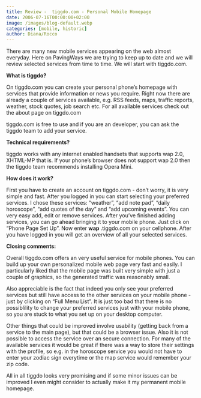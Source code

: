 ```yaml
---
title: Review -  tiggdo.com - Personal Mobile Homepage
date: 2006-07-16T00:00:00+02:00
image: /images/blog-default.webp
categories: [mobile, historic]
author: Diana/Rocco
---
```


<div class="entry-content">
There are many new mobile services appearing on the web almost everyday. Here on PavingWays we are trying to keep up to date and we will review selected services from time to time. We will start with tiggdo.com.

**What is tiggdo?** 

On tiggdo.com you can create your personal phone’s homepage with services that provide information or news you require. Right now there are already a couple of services available, e.g. RSS feeds, maps, traffic reports, weather, stock quotes, job search etc. For all available services check out the about page on tiggdo.com

tiggdo.com is free to use and if you are an developer, you can ask the tiggdo team to add your service.**Technical requirements?** 

tiggdo works with any internet enabled handsets that supports wap 2.0, XHTML-MP that is. If your phone’s browser does not support wap 2.0 then the tiggdo team recommends installing Opera Mini.

**How does it work?** 

First you have to create an account on tiggdo.com - don’t worry, it is very simple and fast. After you logged in you can start selecting your preferred services. I chose these services: “weather”, “add note pad”, “daily horoscope”, “add quotes of the day” and “add upcoming events”. You can very easy add, edit or remove services.  After you’ve finished adding services, you can go ahead bringing it to your mobile phone. Just click on “Phone Page Set Up”. Now enter **wap** .tiggdo.com on your cellphone. After you have logged in you will get an overview of all your selected services.

**Closing comments:** 

Overall tiggdo.com offers an very useful service for mobile phones. You can build up your own personalized mobile web page very fast and easily. I particularly liked that the mobile page was built very simple with just a couple of graphics, so the generated traffic was reasonably small.



Also appreciable is the fact that indeed you only see your preferred services but still have access to the other services on your mobile phone - just by clicking on “Full Menu List”. It is just too bad that there is no possiblility to change your preferred services just with your mobile phone, so you are stuck to what you set up on your desktop computer.



Other things that could be improved involve usability (getting back from a service to the main page), but that could be a browser issue. Also it is not possible to access the service over an secure connection. For many of the available services it would be great if there was a way to store their settings with the profile, so e.g. in the horoscope service you would not have to enter your zodiac sign everytime or the map service would remember your zip code.



All in all tiggdo looks very promising and if some minor issues can be improved I even might consider to actually make it my permanent mobile homepage.
</div>

